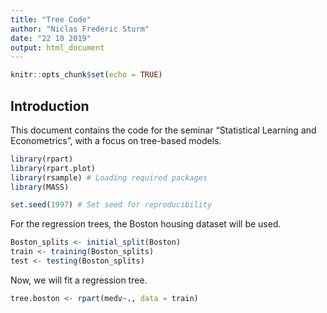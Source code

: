 ```yaml
---
title: "Tree Code"
author: "Niclas Frederic Sturm"
date: "22 10 2019"
output: html_document
---
```


```r
knitr::opts_chunk$set(echo = TRUE)
```

## Introduction

This document contains the code for the seminar "Statistical Learning and Econometrics", with a focus on tree-based models. 

```r
library(rpart)
library(rpart.plot)
library(rsample) # Loading required packages
library(MASS)

set.seed(1997) # Set seed for reproducibility
```

For the regression trees, the Boston housing dataset will be used. 

```r
Boston_splits <- initial_split(Boston)
train <- training(Boston_splits)
test <- testing(Boston_splits)
```

Now, we will fit a regression tree.

```r
tree.boston <- rpart(medv~., data = train)
```

